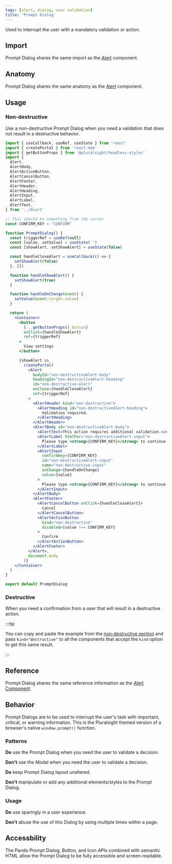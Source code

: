 ```yaml
---
tags: [alert, dialog, user validation]
title: 'Prompt Dialog'
---
```



<p className="size-xxl">
  Used to interrupt the user with a mandatory validation or action.
</p>

<DocsLinkBar
  github="https://github.com/pluralsight/pando/tree/main/packages/headless-styles/src/components/Alert"
  figma="https://www.figma.com/file/ZmH4XsZS5WnKeo28ylM5x1/Pando-UI-kit-(Web)?node-id=1214%3A50560&t=YLA3FBYLefNvfeuf-0"
/>

## Import

Prompt Dialog shares the same import as the [Alert](./alert.mdx) component.

## Anatomy

Prompt Dialog shares the same anatomy as the [Alert](./alert.mdx) component.

## Usage

### Non-destructive

Use a non-destructive Prompt Dialog when you need a validation that does not result in a destructive behavior.

<PromptDialog />

```jsx showLineNumbers title="Prompt Dialog Component."
import { useCallback, useRef, useState } from 'react'
import { createPortal } from 'react-dom'
import { getButtonProps } from '@pluralsight/headless-styles'
import {
  Alert,
  AlertBody,
  AlertActionButton,
  AlertCancelButton,
  AlertFooter,
  AlertHeader,
  AlertHeading,
  AlertInput,
  AlertLabel,
  AlertText,
} from '../Alert'

// This should be something from the server
const CONFIRM_KEY = 'CONFIRM'

function PromptDialog() {
  const triggerRef = useRef(null)
  const [value, setValue] = useState('')
  const [showAlert, setShowAlert] = useState(false)

  const handleCloseAlert = useCallback(() => {
    setShowAlert(false)
  }, [])

  function handleShowAlert() {
    setShowAlert(true)
  }

  function handleOnChange(event) {
    setValue(event.target.value)
  }

  return (
    <Container>
      <button
        {...getButtonProps().button}
        onClick={handleShowAlert}
        ref={triggerRef}
      >
        View settings
      </button>

      {showAlert &&
        createPortal(
          <Alert
            bodyId="non-destructiveAlert-body"
            headingId="non-destructiveAlert-heading"
            id="non-destructive-alert"
            onClose={handleCloseAlert}
            ref={triggerRef}
          >
            <AlertHeader kind="non-destructive">
              <AlertHeading id="non-destructiveAlert-heading">
                Validation required.
              </AlertHeading>
            </AlertHeader>
            <AlertBody id="non-destructiveAlert-body">
              <AlertText>This action requires additional validation.</AlertText>
              <AlertLabel htmlFor="non-destructiveAlert-input">
                Please type <strong>{CONFIRM_KEY}</strong> to continue.
              </AlertLabel>
              <AlertInput
                confirmKey={CONFIRM_KEY}
                id="non-destructiveAlert-input"
                name="non-destructive-input"
                onChange={handleOnChange}
                value={value}
              >
                Please type <strong>{CONFIRM_KEY}</strong> to continue.
              </AlertInput>
            </AlertBody>
            <AlertFooter>
              <AlertCancelButton onClick={handleCloseAlert}>
                Cancel
              </AlertCancelButton>
              <AlertActionButton
                kind="non-destructive"
                disabled={value !== CONFIRM_KEY}
              >
                Confirm
              </AlertActionButton>
            </AlertFooter>
          </Alert>,
          document.body
        )}
    </Container>
  )
}

export default PromptDialog
```

### Destructive

When you need a confirmation from a user that will result in a destructive action.

<DestructivePromptDialog />

:::tip

You can copy and paste the example from the [non-destructive section](#non-destructive) and pass `kind="destructive"` to all the components that accept the `kind` option to get this same result.

:::

## Reference

Prompt Dialog shares the same reference information as the [Alert Component](./alert.mdx#reference).

## Behavior

Prompt Dialogs are to be used to interrupt the user's task with important, critical, or warning information. This is the Pluralsight themed version of a browser's native `window.prompt()` function.

### Patterns

**Do** use the Prompt Dialog when you need the user to validate a decision.

**Don't** use the Modal when you need the user to validate a decision.

**Do** keep Prompt Dialog layout unaltered.

**Don't** manipulate or add any additional elements/styles to the Prompt Dialog.

### Usage

**Do** use sparingly in a user experience.

**Don't** abuse the use of this Dialog by using multiple times within a page.

## Accessbility

The Pando Prompt Dialog, Button, and Icon APIs combined with semantic HTML allow the Prompt Dialog to be fully accessible and screen-readable.

